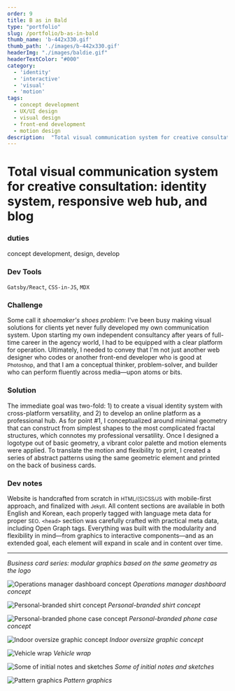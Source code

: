 ```yaml
---
order: 9
title: B as in Bald
type: "portfolio"
slug: /portfolio/b-as-in-bald
thumb_name: 'b-442x330.gif'
thumb_path: './images/b-442x330.gif'
headerImg: "./images/baldie.gif"
headerTextColor: "#000"
category:
  - 'identity'
  - 'interactive'
  - 'visual'
  - 'motion'
tags:
  - concept development
  - UX/UI design
  - visual design
  - front-end development
  - motion design
description:  "Total visual communication system for creative consultation: identity system, responsive web hub, and blog"
---
```


# Total visual communication system for creative consultation: identity system, responsive web hub, and blog

<section class="portfolioDetail">

### duties

concept development, design, develop

</section>

<section class="portfolioDetail">

### Dev Tools

`Gatsby/React`, `CSS-in-JS`, `MDX`

</section>

<section class="portfolioDetail">

### Challenge

Some call it <em>shoemaker's shoes problem</em>: I've been busy making visual solutions for clients yet never fully developed my own communication system. Upon starting my own independent consultancy after years of full-time career in the agency world, I had to be equipped with a clear platform for operation. Ultimately, I needed to convey that I'm not just another web designer who codes or another front-end developer who is good at <small>Photoshop</small>, and that I am a conceptual thinker, problem-solver, and builder who can perform fluently across media&mdash;upon atoms or bits.


</section>

<section class="portfolioDetail">

### Solution

The immediate goal was two-fold: 1) to create a visual identity system with cross-platform versatility, and 2) to develop an online platform as a professional hub. As for point #1, I conceptualized around minimal geometry that can construct from simplest shapes to the most complicated fractal structures, which connotes my professional versatility. Once I designed a logotype out of basic geometry, a vibrant color palette and motion elements were applied. To translate the motion and flexibility to print, I created a series of abstract patterns using the same geometric element and printed on the back of business cards.

</section>


<section class="portfolioDetail">

### Dev notes

Website is handcrafted from scratch in <small>HTML/(S)CSS/JS</small> with mobile-first approach, and finalized with <small>Jekyll</small>. All content sections are available in both English and Korean, each properly tagged with language meta data for proper <small>SEO</small>. `<head>` section was carefully crafted with practical meta data, including Open Graph tags. Everything was built with the modularity and flexibility in mind&mdash;from graphics to interactive components&mdash;and as an extended goal, each element will expand in scale and in content over time.

</section>

<ButtonContainer>
  <SimpleButton cta="GitHub Profile" link="https://github.com/baadaa/" color="var(--yellow)" />
  <SimpleButton cta="GitHub Repo of this site" link="https://github.com/baadaa/b-as-in-bald/" color="var(--green)" />
</ButtonContainer>

---

<EmbedVideo videoChannel='vimeo' aspectRatioPadding='56.34%' videoId="234397284" />

*Business card series: modular graphics based on the same geometry as the logo*

![Operations manager dashboard concept](./images/b-dashboard.png)
*Operations manager dashboard concept*

![Personal-branded shirt concept](./images/b-shirt.jpg)
*Personal-branded shirt concept*

![Personal-branded phone case concept](./images/b-phone-case.jpg)
*Personal-branded phone case concept*

![Indoor oversize graphic concept](./images/b-office.jpg)
*Indoor oversize graphic concept*

![Vehicle wrap](./images/b-car_3.jpg)
*Vehicle wrap*

![Some of initial notes and sketches](./images/b-sketches.jpg)
*Some of initial notes and sketches*

![Pattern graphics](./images/b-pattern.gif)
*Pattern graphics*
